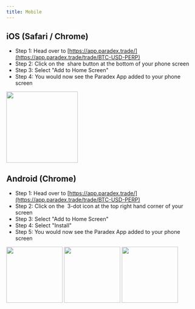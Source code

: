 ```yaml
---
title: Mobile
---
```

## iOS (Safari / Chrome)

* Step 1: Head over to [https://app.paradex.trade/](https://app.paradex.trade/trade/BTC-USD-PERP)
* Step 2: Click on the <img src="../../../assets/IMG_4587 copy (1).PNG" alt="" data-size="line"/> share button at the bottom of your phone screen
* Step 3: Select "Add to Home Screen" <img src="../../../assets/IMG_4578 copy.PNG" alt="" data-size="line"/>&#x20;
* Step 4: You would now see the Paradex App added to your phone screen <img src="../../../assets/IMG_4588.PNG" alt="" data-size="line"/>

<Frame caption="Click on the 'Share' button and select 'Add to Home Screen'">
<img src="../../../assets/IMG_4578.PNG" alt="" width="188"/>
</Frame>

## Android (Chrome)

* Step 1: Head over to [https://app.paradex.trade/](https://app.paradex.trade/trade/BTC-USD-PERP)
* Step 2: Click on the <img src="../../../assets/photo_2024-07-16 14.56.17 copy.jpeg" alt="" data-size="line"/> 3-dot icon at the top right hand corner of your screen
* Step 3: Select "Add to Home Screen" <img src="../../../assets/photo_2024-07-16 14.56.20 copy.jpeg" alt="" data-size="line"/>
* Step 4: Select "Install"
* Step 5: You would now see the Paradex App added to your phone screen <img src="../../../assets/photo_2024-07-16 14.56.26.jpeg" alt="" data-size="line"/>

<Frame caption="Click on the 3-dot menu icon at the top right of your screen. Select 'Add to Home Screen'">
<img src="../../../assets/photo_2024-07-16 14.56.20.jpeg" alt="" width="148"/>
</Frame>
<Frame caption="Select 'Install'">
<img src="../../../assets/photo_2024-07-16 14.56.22.jpeg" alt="" width="148"/>
</Frame>
<Frame caption="Install the Paradex App">
<img src="../../../assets/photo_2024-07-16 14.56.24.jpeg" alt="" width="148"/>
</Frame>
